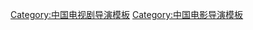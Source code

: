 {{Navbox
| name = 鄭曉龍
| title = [[鄭曉龍]]作品
| bodyclass = hlist

| group1 = 执导
| list1  = {{Navbox subgroup
| group1 = 電視劇
| list1  = 
* [[北京人在纽约]]（1994）
* [[永不放弃 (2001年电视剧)|永不放棄]]（2001）
* [[刑警使命]]（2004）
* [[將門風雲]]（2006）
* [[金婚 (电视剧)|金婚]]（2006）
* [[生死十日]]（2007）
* [[春草]]（2008）
* [[我是老闆]]（2009）
* [[金婚風雨情]]（2010）
* [[後宮甄嬛傳 (電視劇)|後宮甄嬛傳]]（2011）
* [[新編輯部故事]]（2012）
* [[小两口]]（2012）
* [[紅高粱 (電視劇)|紅高粱]]（2014）
* [[芈月传]]（2015）
* [[功勋 (2021年电视剧)|功勋]]（2021）

| group2 = 電影
| list2  = 
* [[刮痧 (电影)|刮痧]]（2001）
* [[图兰朵：魔咒缘起]]（2021）
}}

| group2 = 监制
| list2  =
* [[川東游擊隊]]（2011）
* [[女人幫]]（2011）

| group3 = 制片
| list3  = [[渴望 (电视剧)|渴望]]（1990）

| group4 = 策划
| list4  = [[编辑部的故事]]（1993）

}}<noinclude>
[[Category:中国电视剧导演模板]]
[[Category:中国电影导演模板]]
</noinclude>